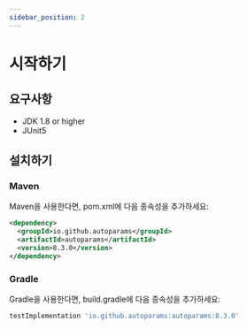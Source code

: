 ```yaml
---
sidebar_position: 2
---
```


# 시작하기

## 요구사항
- JDK 1.8 or higher
- JUnit5

## 설치하기

### Maven

Maven을 사용한다면, pom.xml에 다음 종속성을 추가하세요:

```xml
<dependency>
  <groupId>io.github.autoparams</groupId>
  <artifactId>autoparams</artifactId>
  <version>8.3.0</version>
</dependency>
```

### Gradle

Gradle을 사용한다면, build.gradle에 다음 종속성을 추가하세요:

```groovy
testImplementation 'io.github.autoparams:autoparams:8.3.0'
```
